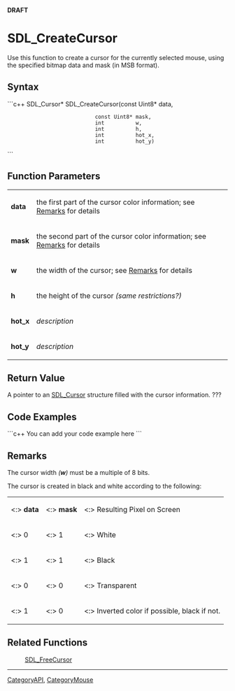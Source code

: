 <!-- pragma section-numbers off -->
<!-- pragma disable-camelcase -->
'''DRAFT'''

= SDL_CreateCursor =
Use this function to create a cursor for the currently selected mouse, using the specified bitmap data and mask (in MSB format).


== Syntax ==
```c++
SDL_Cursor* SDL_CreateCursor(const Uint8* data,
                             const Uint8* mask,
                             int          w,
                             int          h,
                             int          hot_x,
                             int          hot_y)
```

== Function Parameters ==
{|
|'''data'''
|the first part of the cursor color information; see [[#Remarks|Remarks]] for details
|-
|'''mask'''
|the second part of the cursor color information; see [[#Remarks|Remarks]] for details
|-
|'''w'''
|the width of the cursor; see [[#Remarks|Remarks]] for details
|-
|'''h'''
|the height of the cursor ''(same restrictions?)''
|-
|'''hot_x'''
|''description''
|-
|'''hot_y'''
|''description''
|}

== Return Value ==
A pointer to an [[SDL_Cursor]] structure filled with the cursor information. ???

== Code Examples ==
```c++
You can add your code example here
```

== Remarks ==
The cursor width ''('''w''')'' must be a multiple of 8 bits.

The cursor is created in black and white according to the following:
{|
|<:> '''data'''
|<:> '''mask'''
|<:> Resulting Pixel on Screen
|-
|<:> 0
|<:> 1
|<:> White
|-
|<:> 1
|<:> 1
|<:> Black
|-
|<:> 0
|<:> 0
|<:> Transparent
|-
|<:> 1
|<:> 0
|<:> Inverted color if possible, black if not.
|}

== Related Functions ==
:[[SDL_FreeCursor]]

----
[[CategoryAPI]], [[CategoryMouse]]
